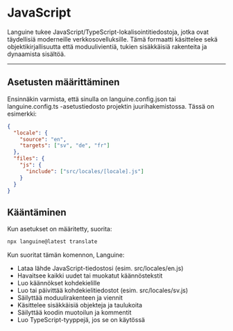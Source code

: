 # JavaScript

Languine tukee JavaScript/TypeScript-lokalisointitiedostoja, jotka ovat täydellisiä moderneille verkkosovelluksille. Tämä formaatti käsittelee sekä objektikirjallisuutta että moduulivientiä, tukien sisäkkäisiä rakenteita ja dynaamista sisältöä.

---

## Asetusten määrittäminen

Ensinnäkin varmista, että sinulla on languine.config.json tai languine.config.ts -asetustiedosto projektin juurihakemistossa. Tässä on esimerkki:

```json
{
  "locale": {
    "source": "en",
    "targets": ["sv", "de", "fr"]
  },
  "files": {
    "js": {
      "include": ["src/locales/[locale].js"]
    }
  }
}
```

## Kääntäminen

Kun asetukset on määritetty, suorita:

```bash
npx languine@latest translate
```

Kun suoritat tämän komennon, Languine:

- Lataa lähde JavaScript-tiedostosi (esim. src/locales/en.js)
- Havaitsee kaikki uudet tai muokatut käännöstekstit
- Luo käännökset kohdekielille
- Luo tai päivittää kohdekielitiedostot (esim. src/locales/sv.js)
- Säilyttää moduulirakenteen ja viennit
- Käsittelee sisäkkäisiä objekteja ja taulukoita
- Säilyttää koodin muotoilun ja kommentit
- Luo TypeScript-tyyppejä, jos se on käytössä
